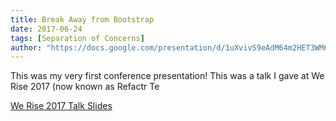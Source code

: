 ```yaml
---
title: Break Away from Bootstrap
date: 2017-06-24
tags: [Separation of Concerns]
author: "https://docs.google.com/presentation/d/1uXvivS9eAdM64m2HET3WM6ccjuYc_N7i2wwRUToPXgE/edit?usp=sharing"
---
```


This was my very first conference presentation! This was a talk I gave at We Rise 2017 (now known as Refactr Te

[We Rise 2017 Talk Slides](https://docs.google.com/presentation/d/1uXvivS9eAdM64m2HET3WM6ccjuYc_N7i2wwRUToPXgE/edit?usp=sharing)
